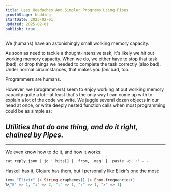 ```yaml
---
title: Less Headaches And Simpler Programs Using Pipes
growthStage: budding
startDate: 2025-02-01
updated: 2025-02-01
publish: true
---
```


We (humans) have an astonishingly small working memory capacity.

As soon as need to tackle a thought-intensive task, it's likely we hit out working memory capacity. When we do, we either have to stop that task (bad), or drop things we needed to complete the task correctly (also bad). Under normal circumstances, that makes you _feel_ bad, too.

Programmers are humans.

However, we (programmers) seem to enjoy working at out working memory capacity quite a lot—at least that's the only way I can come up with to explain a lot of the code we write. We juggle several dozen objects in our head at once, or write deeply nested function calls when most programming could be as simple as:

## _Utilities that do one thing, and do it right, chained by Pipes._

---
We even know how to do it, and how it works:

```shell
cat reply.json | jq '.hits[] | .from, .msg' |  paste -d ':' - -
```

Haskell has it, Clojure has them, but I personally like [Elixir](https://elixir-lang.org)'s one the most:

```elixir
iex> "Elixir" |> String.graphemes() |> Enum.frequencies()
%{"E" => 1, "i" => 2, "l" => 1, "r" => 1, "x" => 1}
```
